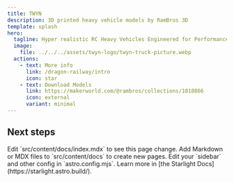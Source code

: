 ```yaml
---
title: TWYN
description: 3D printed heavy vehicle models by RamBros 3D
template: splash
hero:
  tagline: Hyper realistic RC Heavy Vehicles Engineered for Performance
  image:
    file: ../../../assets/twyn-logo/twyn-truck-picture.webp
  actions:
    - text: More info
      link: /dragon-railway/intro
      icon: star
    - text: Download Models
      link: https://makerworld.com/@rambros/collections/1010866
      icon: external
      variant: minimal
---
```




## Next steps

<CardGrid stagger>
	<Card title="Update content" icon="pencil">
		Edit `src/content/docs/index.mdx` to see this page change.
	</Card>
	<Card title="Add new content" icon="add-document">
		Add Markdown or MDX files to `src/content/docs` to create new pages.
	</Card>
	<Card title="Configure your site" icon="setting">
		Edit your `sidebar` and other config in `astro.config.mjs`.
	</Card>
	<Card title="Read the docs" icon="open-book">
		Learn more in [the Starlight Docs](https://starlight.astro.build/).
	</Card>
</CardGrid>
